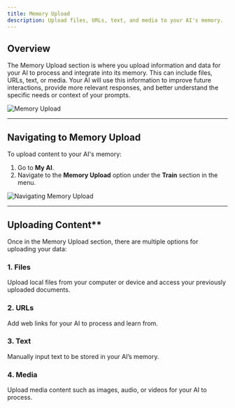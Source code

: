 ```yaml
---
title: Memory Upload
description: Upload files, URLs, text, and media to your AI's memory.
---
```


## Overview

The Memory Upload section is where you upload information and data for your AI to process and integrate into its memory. This can include files, URLs, text, or media. Your AI will use this information to improve future interactions, provide more relevant responses, and better understand the specific needs or context of your prompts.

<img
  className="block dark:hidden"
  src="/images/memory-upload.ht,"
  alt="Memory Upload"
/>

---
## Navigating to Memory Upload

To upload content to your AI's memory:
1. Go to **My AI**.
2. Navigate to the **Memory Upload** option under the **Train** section in the menu.

<img
  className="block dark:hidden"
  src="/images/navigating-memory-upload.gif"
  alt="Navigating Memory Upload"
/>

---
## Uploading Content**

Once in the Memory Upload section, there are multiple options for uploading your data:

### 1. Files
Upload local files from your computer or device and access your previously uploaded documents.

### 2. URLs
Add web links for your AI to process and learn from.

### 3. Text
Manually input text to be stored in your AI’s memory.

### 4. Media
Upload media content such as images, audio, or videos for your AI to process.


